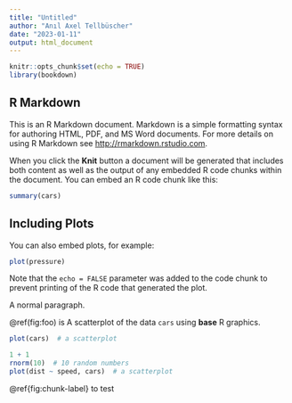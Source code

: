 ```yaml
---
title: "Untitled"
author: "Anıl Axel Tellbüscher"
date: "2023-01-11"
output: html_document
---
```


```r
knitr::opts_chunk$set(echo = TRUE)
library(bookdown)
```

## R Markdown

This is an R Markdown document. Markdown is a simple formatting syntax for authoring HTML, PDF, and MS Word documents. For more details on using R Markdown see <http://rmarkdown.rstudio.com>.

When you click the **Knit** button a document will be generated that includes both content as well as the output of any embedded R code chunks within the document. You can embed an R code chunk like this:

```r
summary(cars)
```

## Including Plots

You can also embed plots, for example:

```r
plot(pressure)
```

Note that the `echo = FALSE` parameter was added to the code chunk to prevent printing of the R code that generated the plot.


A normal paragraph.

\@ref(fig:foo) is A scatterplot of the data `cars` using **base** R graphics. 

```r
plot(cars)  # a scatterplot
```



```r
1 + 1
rnorm(10)  # 10 random numbers
plot(dist ~ speed, cars)  # a scatterplot
```

\@ref{fig:chunk-label} to test
